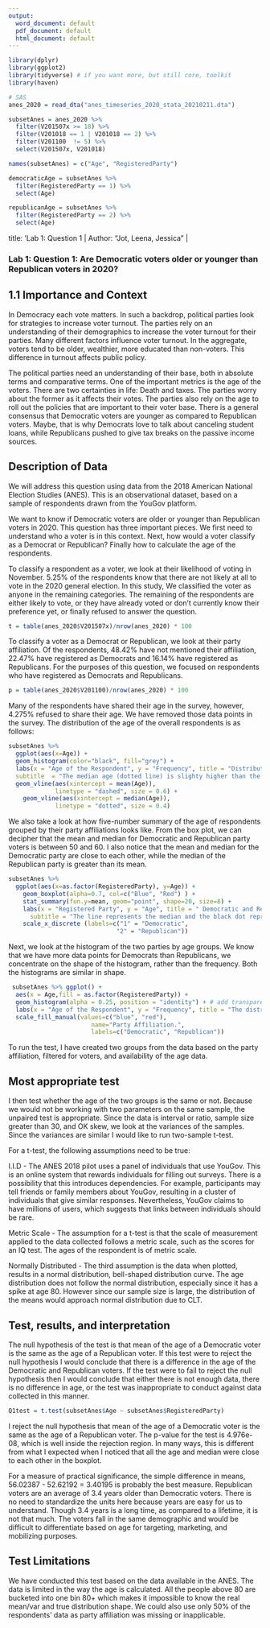 ---
output:
  word_document: default
  pdf_document: default
  html_document: default
---


```{r load packages, echo=TRUE, warning=FALSE, message=FALSE, include = FALSE}
library(dplyr)
library(ggplot2) 
library(tidyverse) # if you want more, but still core, toolkit
library(haven)
```

```{r load and clean data, echo=FALSE, warning=TRUE, message=FALSE}
# SAS
anes_2020 = read_dta("anes_timeseries_2020_stata_20210211.dta")

subsetAnes = anes_2020 %>% 
  filter(V201507x >= 18) %>%
  filter(V201018 == 1 | V201018 == 2) %>%
  filter(V201100  != 5) %>%
  select(V201507x, V201018)

names(subsetAnes) = c("Age", "RegisteredParty")

democraticAge = subsetAnes %>% 
  filter(RegisteredParty == 1) %>%
  select(Age)

republicanAge = subsetAnes %>% 
  filter(RegisteredParty == 2) %>%
  select(Age)
```


title: 'Lab 1: Question 1 |
Author: "Jot, Leena, Jessica" | 

### Lab 1: Question 1: Are Democratic voters older or younger than Republican voters in 2020?

## 1.1 Importance and Context

In Democracy each vote matters. In such a backdrop, political parties look for strategies to increase voter turnout. The parties rely on an understanding of their demographics to increase the voter turnout for their parties. Many different factors influence voter turnout. In the aggregate, voters tend to be older, wealthier, more educated than non-voters. This difference in turnout affects public policy. 

The political parties need an understanding of their base, both in absolute terms and comparative terms. One of the important metrics is the age of the voters. There are two certainties in life: Death and taxes. The parties worry about the former as it affects their votes. The parties also rely on the age to roll out the policies that are important to their voter base. There is a general consensus that Democratic voters are younger as compared to Republican voters. Maybe, that is why Democrats love to talk about canceling student loans, while Republicans pushed to give tax breaks on the passive income sources. 


## Description of Data

We will address this question using data from the 2018 American National Election Studies (ANES). This is an observational dataset, based on a sample of respondents drawn from the YouGov platform.

We want to know if Democratic voters are older or younger than Republican voters in 2020. This question has three important pieces. We first need to understand who a voter is in this context. Next, how would a voter classify as a Democrat or Republican? Finally how to calculate the age of the respondents. 

To classify a respondent as a voter, we look at their likelihood of voting in November. 5.25% of the respondents know that there are not likely at all to vote in the 2020 general election. In this study, We classified the voter as anyone in the remaining categories. The remaining of the respondents are either likely to vote, or they have already voted or don't currently know their preference yet, or finally refused to answer the question. 

```{r table1, echo=FALSE, warning=FALSE, message=FALSE}
t = table(anes_2020$V201507x)/nrow(anes_2020) * 100
```

To classify a voter as a Democrat or Republican, we look at their party affiliation. Of the respondents, 48.42% have not mentioned their affiliation, 22.47% have registered as Democrats and 16.14% have registered as Republicans. For the purposes of this question, we focused on respondents who have registered as Democrats and Republicans. 
```{r table2, echo=FALSE, message=FALSE, warning=FALSE}
p = table(anes_2020$V201100)/nrow(anes_2020) * 100
```
Many of the respondents have shared their age in the survey, however, 4.275% refused to share their age. We have removed those data points in the survey. The distribution of the age of the overall respondents is as follows:
```{r histogram, echo=FALSE, warning=FALSE, message=FALSE, fig.width = 12,fig.height = 4}
subsetAnes %>%
  ggplot(aes(x=Age)) +
  geom_histogram(color="black", fill="grey") +
  labs(x = "Age of the Respondent", y = "Frequency", title = "Distribution of Age among the registered respondents.", 
  subtitle  = "The median age (dotted line) is slighty higher than the mean age (dashed line).") +
  geom_vline(aes(xintercept = mean(Age)), 
             linetype = "dashed", size = 0.6) +
    geom_vline(aes(xintercept = median(Age)), 
             linetype = "dotted", size = 0.4)

```

We also take a look at how five-number summary of the age of respondents grouped by their party affiliations looks like. From the box plot, we can decipher that the mean and median for Democratic and Republican party voters is between 50 and 60. I also notice that the mean and median for the Democratic party are close to each other, while the median of the Republican party is greater than its mean. 

```{r, echo=FALSE, warning=FALSE, message=FALSE, fig.width = 4,fig.height = 4}
subsetAnes %>% 
  ggplot(aes(x=as.factor(RegisteredParty), y=Age)) +
    geom_boxplot(alpha=0.7, col=c("Blue", "Red") ) +
    stat_summary(fun.y=mean, geom="point", shape=20, size=8) +
    labs(x = "Registered Party", y = "Age", title = " Democratic and Republican voters' age", 
      subtitle = "The line represents the median and the black dot represents the mean.") +
    scale_x_discrete (labels=c("1" = "Democratic",
                              "2" = "Republican"))
```

Next, we look at the histogram of the two parties by age groups. We know that we have more data points for Democrats than Republicans, we concentrate on the shape of the histogram, rather than the frequency. Both the histograms are similar in shape.

```{r, echo=FALSE, warning=FALSE, message=FALSE, fig.width = 12,fig.height = 4}
 subsetAnes %>% ggplot() +
  aes(x = Age,fill = as.factor(RegisteredParty)) +
  geom_histogram(alpha = 0.25, position = "identity") + # add transparency 
  labs(x = "Age of the Respondent", y = "Frequency", title = "The distribution of age in the two parties is similar.") +
  scale_fill_manual(values=c("blue", "red"), 
                       name="Party Affiliation.",
                       labels=c("Democratic", "Republican"))
```

To run the test, I have created two groups from the data based on the party affiliation, filtered for voters, and availability of the age data.

## Most appropriate test 
I then test whether the age of the two groups is the same or not. Because we would not be working with two parameters on the same sample, the unpaired test is appropriate. Since the data is interval or ratio, sample size greater than 30, and OK skew, we look at the variances of the samples. Since the variances are similar I would like to run two-sample t-test.

For a t-test, the following assumptions need to be true:

I.I.D - The ANES 2018 pilot uses a panel of individuals that use YouGov. This is an online system that rewards individuals for filling out surveys. There is a possibility that this introduces dependencies. For example, participants may tell friends or family members about YouGov, resulting in a cluster of individuals that give similar responses. Nevertheless, YouGov claims to have millions of users, which suggests that links between individuals should be rare.

Metric Scale - The assumption for a t-test is that the scale of measurement applied to the data collected follows a metric scale, such as the scores for an IQ test. The ages of the respondent is of metric scale. 

Normally Distributed - The third assumption is the data when plotted, results in a normal distribution, bell-shaped distribution curve. The age distribution does not follow the normal distribution, especially since it has a spike at age 80. However since our sample size is large, the distribution of the means would approach normal distribution due to CLT.

## Test, results, and interpretation
The null hypothesis of the test is that mean of the age of a Democratic voter is the same as the age of a Republican voter. If this test were to reject the null hypothesis I would conclude that there is a difference in the age of the Democratic and Republican voters. If the test were to fail to reject the null hypothesis then I would conclude that either there is not enough data, there is no difference in age, or the test was inappropriate to conduct against data collected in this manner.
```{r}
Q1test = t.test(subsetAnes$Age ~ subsetAnes$RegisteredParty)
```
I reject the null hypothesis that mean of the age of a Democratic voter is the same as the age of a Republican voter. The p-value for the test is 4.976e-08, which is well inside the rejection region. In many ways, this is different from what I expected when I noticed that all the age and median were close to each other in the boxplot. 

 For a measure of practical significance, the simple difference in means,  56.02387 - 52.62192 = 3.40195 is probably the best measure.  Republican voters are an average of 3.4 years older than Democratic voters. There is no need to standardize the units here because years are easy for us to understand. Though 3.4 years is a long time, as compared to a lifetime, it is not that much. The voters fall in the same demographic and would be difficult to differentiate based on age for targeting, marketing, and mobilizing purposes. 
 
## Test Limitations 
We have conducted this test based on the data available in the ANES. The data is limited in the way the age is calculated. All the people above 80 are bucketed into one bin 80+ which makes it impossible to know the real mean/var and true distribution shape. We could also use only 50% of the respondents' data as party affiliation was missing or inapplicable. 